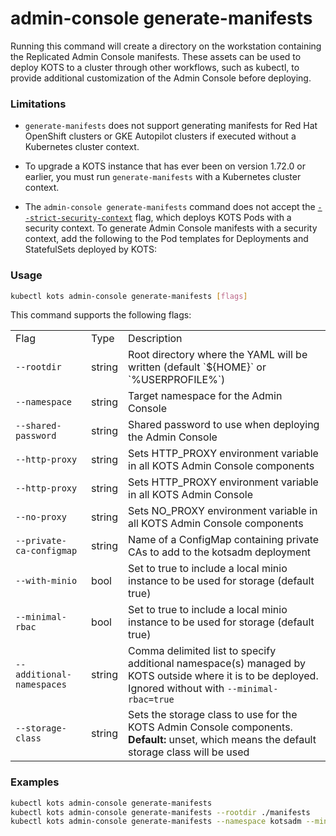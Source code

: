 
# admin-console generate-manifests

Running this command will create a directory on the workstation containing the Replicated Admin Console manifests. These assets can be used to deploy KOTS to a cluster through other workflows, such as kubectl, to provide additional customization of the Admin Console before deploying.

### Limitations

* `generate-manifests` does not support generating manifests for Red Hat OpenShift clusters or GKE Autopilot clusters if executed without a Kubernetes cluster context.

* To upgrade a KOTS instance that has ever been on version 1.72.0 or earlier, you must run `generate-manifests` with a Kubernetes cluster context.

* The `admin-console generate-manifests` command does not accept the [`--strict-security-context`](/reference/kots-cli-install#usage) flag, which deploys KOTS Pods with a security context. To generate Admin Console manifests with a security context, add the following to the Pod templates for Deployments and StatefulSets deployed by KOTS:

    <StrictSecContext/>

### Usage
```bash
kubectl kots admin-console generate-manifests [flags]
```

This command supports the following flags:

<table>
    <tr>
        <td>Flag</td>
        <td>Type</td>
        <td>Description</td>
    </tr>
    <tr>
        <td><code>--rootdir</code></td>
        <td>string</td>
        <td>Root directory where the YAML will be written (default `${HOME}` or `%USERPROFILE%`)</td>
    </tr>
    <tr>
        <td><code>--namespace</code></td>
        <td>string</td>
        <td>Target namespace for the Admin Console</td>
    </tr>
    <tr>
        <td><code>--shared-password</code></td>
        <td>string</td>
        <td>Shared password to use when deploying the Admin Console</td>
    </tr>
    <tr>
        <td><code>--http-proxy</code></td>
        <td>string</td>
        <td>Sets HTTP_PROXY environment variable in all KOTS Admin Console components</td>
    </tr>
    <tr>
        <td><code>--http-proxy</code></td>
        <td>string</td>
        <td>Sets HTTP_PROXY environment variable in all KOTS Admin Console</td>
    </tr>
    <KotsadmNamespace/>
    <KotsadmRegistry/>
    <tr>
        <td><code>--no-proxy</code></td>
        <td>string</td>
        <td>Sets NO_PROXY environment variable in all KOTS Admin Console components</td>
    </tr>
    <tr>
        <td><code>--private-ca-configmap</code></td>
        <td>string</td>
        <td>Name of a ConfigMap containing private CAs to add to the kotsadm deployment</td>
    </tr>
    <RegistryPassword/>
    <RegistryUsername/>
    <tr>
        <td><code>--with-minio</code></td>
        <td>bool</td>
        <td>Set to true to include a local minio instance to be used for storage (default true)</td>
    </tr>
    <tr>
        <td><code>--minimal-rbac</code></td>
        <td>bool</td>
        <td>Set to true to include a local minio instance to be used for storage (default true)</td>
    </tr>
    <tr>
        <td><code>--additional-namespaces</code></td>
        <td>string</td>
        <td>Comma delimited list to specify additional namespace(s) managed by KOTS outside where it is to be deployed. Ignored without with <code>--minimal-rbac=true</code></td>
    </tr>
    <tr>
        <td><code>--storage-class</code></td>
        <td>string</td>
        <td>Sets the storage class to use for the KOTS Admin Console components. <strong>Default:</strong> unset, which means the default storage class will be used</td>
    </tr>
</table>

### Examples
```bash
kubectl kots admin-console generate-manifests
kubectl kots admin-console generate-manifests --rootdir ./manifests
kubectl kots admin-console generate-manifests --namespace kotsadm --minimal-rbac=true --additional-namespaces="app1,app3"
```
